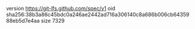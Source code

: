 version https://git-lfs.github.com/spec/v1
oid sha256:38b3a86c45bdc0a246ae2442ad716a306140c8a686b006cb6435988eb5d7e4aa
size 7329
